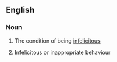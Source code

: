 ==English==

===Noun===
{{en-noun|infelicities|-}}

#{{uncountable}} The condition of being [[infelicitous]]
#{{countable}} Infelicitous or inappropriate behaviour